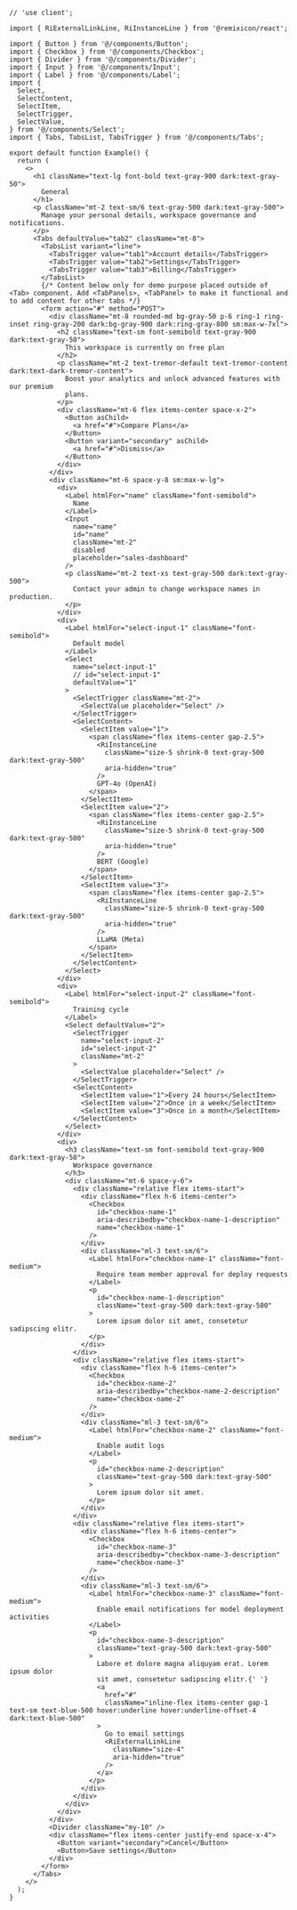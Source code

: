 ````tsx
// 'use client';

import { RiExternalLinkLine, RiInstanceLine } from '@remixicon/react';

import { Button } from '@/components/Button';
import { Checkbox } from '@/components/Checkbox';
import { Divider } from '@/components/Divider';
import { Input } from '@/components/Input';
import { Label } from '@/components/Label';
import {
  Select,
  SelectContent,
  SelectItem,
  SelectTrigger,
  SelectValue,
} from '@/components/Select';
import { Tabs, TabsList, TabsTrigger } from '@/components/Tabs';

export default function Example() {
  return (
    <>
      <h1 className="text-lg font-bold text-gray-900 dark:text-gray-50">
        General
      </h1>
      <p className="mt-2 text-sm/6 text-gray-500 dark:text-gray-500">
        Manage your personal details, workspace governance and notifications.
      </p>
      <Tabs defaultValue="tab2" className="mt-8">
        <TabsList variant="line">
          <TabsTrigger value="tab1">Account details</TabsTrigger>
          <TabsTrigger value="tab2">Settings</TabsTrigger>
          <TabsTrigger value="tab3">Billing</TabsTrigger>
        </TabsList>
        {/* Content below only for demo purpose placed outside of <Tab> component. Add <TabPanels>, <TabPanel> to make it functional and to add content for other tabs */}
        <form action="#" method="POST">
          <div className="mt-8 rounded-md bg-gray-50 p-6 ring-1 ring-inset ring-gray-200 dark:bg-gray-900 dark:ring-gray-800 sm:max-w-7xl">
            <h2 className="text-sm font-semibold text-gray-900 dark:text-gray-50">
              This workspace is currently on free plan
            </h2>
            <p className="mt-2 text-tremor-default text-tremor-content dark:text-dark-tremor-content">
              Boost your analytics and unlock advanced features with our premium
              plans.
            </p>
            <div className="mt-6 flex items-center space-x-2">
              <Button asChild>
                <a href="#">Compare Plans</a>
              </Button>
              <Button variant="secondary" asChild>
                <a href="#">Dismiss</a>
              </Button>
            </div>
          </div>
          <div className="mt-6 space-y-8 sm:max-w-lg">
            <div>
              <Label htmlFor="name" className="font-semibold">
                Name
              </Label>
              <Input
                name="name"
                id="name"
                className="mt-2"
                disabled
                placeholder="sales-dashboard"
              />
              <p className="mt-2 text-xs text-gray-500 dark:text-gray-500">
                Contact your admin to change workspace names in production.
              </p>
            </div>
            <div>
              <Label htmlFor="select-input-1" className="font-semibold">
                Default model
              </Label>
              <Select
                name="select-input-1"
                // id="select-input-1"
                defaultValue="1"
              >
                <SelectTrigger className="mt-2">
                  <SelectValue placeholder="Select" />
                </SelectTrigger>
                <SelectContent>
                  <SelectItem value="1">
                    <span className="flex items-center gap-2.5">
                      <RiInstanceLine
                        className="size-5 shrink-0 text-gray-500 dark:text-gray-500"
                        aria-hidden="true"
                      />
                      GPT-4o (OpenAI)
                    </span>
                  </SelectItem>
                  <SelectItem value="2">
                    <span className="flex items-center gap-2.5">
                      <RiInstanceLine
                        className="size-5 shrink-0 text-gray-500 dark:text-gray-500"
                        aria-hidden="true"
                      />
                      BERT (Google)
                    </span>
                  </SelectItem>
                  <SelectItem value="3">
                    <span className="flex items-center gap-2.5">
                      <RiInstanceLine
                        className="size-5 shrink-0 text-gray-500 dark:text-gray-500"
                        aria-hidden="true"
                      />
                      LLaMA (Meta)
                    </span>
                  </SelectItem>
                </SelectContent>
              </Select>
            </div>
            <div>
              <Label htmlFor="select-input-2" className="font-semibold">
                Training cycle
              </Label>
              <Select defaultValue="2">
                <SelectTrigger
                  name="select-input-2"
                  id="select-input-2"
                  className="mt-2"
                >
                  <SelectValue placeholder="Select" />
                </SelectTrigger>
                <SelectContent>
                  <SelectItem value="1">Every 24 hours</SelectItem>
                  <SelectItem value="2">Once in a week</SelectItem>
                  <SelectItem value="3">Once in a month</SelectItem>
                </SelectContent>
              </Select>
            </div>
            <div>
              <h3 className="text-sm font-semibold text-gray-900 dark:text-gray-50">
                Workspace governance
              </h3>
              <div className="mt-6 space-y-6">
                <div className="relative flex items-start">
                  <div className="flex h-6 items-center">
                    <Checkbox
                      id="checkbox-name-1"
                      aria-describedby="checkbox-name-1-description"
                      name="checkbox-name-1"
                    />
                  </div>
                  <div className="ml-3 text-sm/6">
                    <Label htmlFor="checkbox-name-1" className="font-medium">
                      Require team member approval for deploy requests
                    </Label>
                    <p
                      id="checkbox-name-1-description"
                      className="text-gray-500 dark:text-gray-500"
                    >
                      Lorem ipsum dolor sit amet, consetetur sadipscing elitr.
                    </p>
                  </div>
                </div>
                <div className="relative flex items-start">
                  <div className="flex h-6 items-center">
                    <Checkbox
                      id="checkbox-name-2"
                      aria-describedby="checkbox-name-2-description"
                      name="checkbox-name-2"
                    />
                  </div>
                  <div className="ml-3 text-sm/6">
                    <Label htmlFor="checkbox-name-2" className="font-medium">
                      Enable audit logs
                    </Label>
                    <p
                      id="checkbox-name-2-description"
                      className="text-gray-500 dark:text-gray-500"
                    >
                      Lorem ipsum dolor sit amet.
                    </p>
                  </div>
                </div>
                <div className="relative flex items-start">
                  <div className="flex h-6 items-center">
                    <Checkbox
                      id="checkbox-name-3"
                      aria-describedby="checkbox-name-3-description"
                      name="checkbox-name-3"
                    />
                  </div>
                  <div className="ml-3 text-sm/6">
                    <Label htmlFor="checkbox-name-3" className="font-medium">
                      Enable email notifications for model deployment activities
                    </Label>
                    <p
                      id="checkbox-name-3-description"
                      className="text-gray-500 dark:text-gray-500"
                    >
                      Labore et dolore magna aliquyam erat. Lorem ipsum dolor
                      sit amet, consetetur sadipscing elitr.{' '}
                      <a
                        href="#"
                        className="inline-flex items-center gap-1 text-sm text-blue-500 hover:underline hover:underline-offset-4 dark:text-blue-500"
                      >
                        Go to email settings
                        <RiExternalLinkLine
                          className="size-4"
                          aria-hidden="true"
                        />
                      </a>
                    </p>
                  </div>
                </div>
              </div>
            </div>
          </div>
          <Divider className="my-10" />
          <div className="flex items-center justify-end space-x-4">
            <Button variant="secondary">Cancel</Button>
            <Button>Save settings</Button>
          </div>
        </form>
      </Tabs>
    </>
  );
}

````